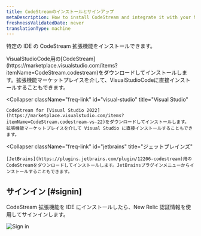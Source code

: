 ```yaml
---
title: CodeStreamのインストールとサインアップ
metaDescription: How to install CodeStream and integrate it with your New Relic account.
freshnessValidatedDate: never
translationType: machine
---
```


特定の IDE の CodeStream 拡張機能をインストールできます。

<CollapserGroup>
  <Collapser
    className="freq-link"
    id="vscode"
    title="Visual Studio Code"
  >
    VisualStudioCode用の[CodeStream](https://marketplace.visualstudio.com/items?itemName=CodeStream.codestream)をダウンロードしてインストールします。拡張機能マーケットプレイスを介して、VisualStudioCodeに直接インストールすることもできます。
  </Collapser>

  <Collapser
    className="freq-link"
    id="visual-studio"
    title="Visual Studio"
  >
    CodeStream for [Visual Studio 2022](https://marketplace.visualstudio.com/items?itemName=CodeStream.codestream-vs-22)をダウンロードしてインストールします。 拡張機能マーケットプレイスを介して Visual Studio に直接インストールすることもできます。
  </Collapser>

  <Collapser
    className="freq-link"
    id="jetbrains"
    title="ジェットブレインズ"
  >
    [JetBrains](https://plugins.jetbrains.com/plugin/12206-codestream)用のCodeStreamをダウンロードしてインストールします。JetBrainsプラグインメニューからインストールすることもできます。
  </Collapser>
</CollapserGroup>

## サインイン [#signin]

CodeStream 拡張機能を IDE にインストールしたら、New Relic 認証情報を使用してサインインします。

<img
  title="Sign in"
  alt="Sign in"
  src="/images/codestream_screenshot-crop_sign-in.webp"
/>
